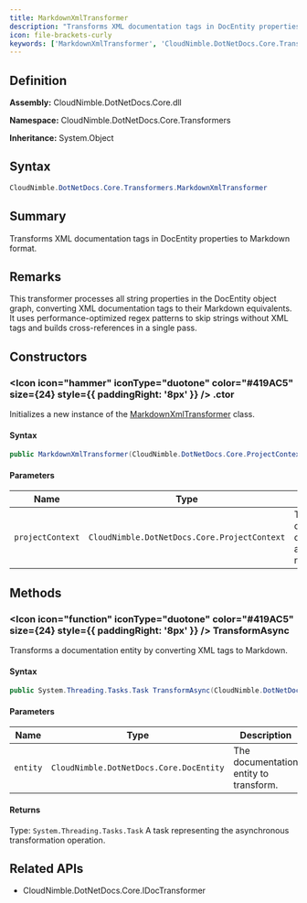 ```yaml
---
title: MarkdownXmlTransformer
description: "Transforms XML documentation tags in DocEntity properties to Markdown format."
icon: file-brackets-curly
keywords: ['MarkdownXmlTransformer', 'CloudNimble.DotNetDocs.Core.Transformers.MarkdownXmlTransformer', 'CloudNimble.DotNetDocs.Core.Transformers', 'class', 'System.Object', 'CloudNimble.DotNetDocs.Core.IDocTransformer']
---
```


## Definition

**Assembly:** CloudNimble.DotNetDocs.Core.dll

**Namespace:** CloudNimble.DotNetDocs.Core.Transformers

**Inheritance:** System.Object

## Syntax

```csharp
CloudNimble.DotNetDocs.Core.Transformers.MarkdownXmlTransformer
```

## Summary

Transforms XML documentation tags in DocEntity properties to Markdown format.

## Remarks

This transformer processes all string properties in the DocEntity object graph,
            converting XML documentation tags to their Markdown equivalents. It uses performance-optimized
            regex patterns to skip strings without XML tags and builds cross-references in a single pass.

## Constructors

### <Icon icon="hammer" iconType="duotone" color="#419AC5" size={24} style={{ paddingRight: '8px' }} />  .ctor

Initializes a new instance of the [MarkdownXmlTransformer](/api-reference/CloudNimble/DotNetDocs/Core/Transformers/MarkdownXmlTransformer) class.

#### Syntax

```csharp
public MarkdownXmlTransformer(CloudNimble.DotNetDocs.Core.ProjectContext projectContext)
```

#### Parameters

| Name | Type | Description |
|------|------|-------------|
| `projectContext` | `CloudNimble.DotNetDocs.Core.ProjectContext` | The project context for configuration and file naming. |

## Methods

### <Icon icon="function" iconType="duotone" color="#419AC5" size={24} style={{ paddingRight: '8px' }} />  TransformAsync

Transforms a documentation entity by converting XML tags to Markdown.

#### Syntax

```csharp
public System.Threading.Tasks.Task TransformAsync(CloudNimble.DotNetDocs.Core.DocEntity entity)
```

#### Parameters

| Name | Type | Description |
|------|------|-------------|
| `entity` | `CloudNimble.DotNetDocs.Core.DocEntity` | The documentation entity to transform. |

#### Returns

Type: `System.Threading.Tasks.Task`
A task representing the asynchronous transformation operation.

## Related APIs

- CloudNimble.DotNetDocs.Core.IDocTransformer

